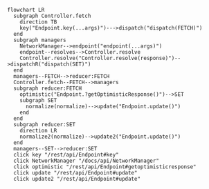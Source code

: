 
```mermaid
flowchart LR
  subgraph Controller.fetch
    direction TB
    key("Endpoint.key(...args)")--->dispatch("dispatch(FETCH)")
  end
  subgraph managers
    NetworkManager-->endpoint("endpoint(...args)")
    endpoint--resolves-->Controller.resolve
    Controller.resolve("Controller.resolve(response)")-->dispatchR("dispatch(SET)")
  end
  managers--FETCH-->reducer:FETCH
  Controller.fetch--FETCH-->managers
  subgraph reducer:FETCH
    optimistic("Endpoint.?getOptimisticResponse()")-->SET
    subgraph SET
      normalize(normalize)-->update("Endpoint.update()")
    end
  end
  subgraph reducer:SET
    direction LR
    normalize2(normalize)-->update2("Endpoint.update()")
  end
  managers--SET-->reducer:SET
  click key "/rest/api/Endpoint#key"
  click NetworkManager "/docs/api/NetworkManager"
  click optimistic "/rest/api/Endpoint#getoptimisticresponse"
  click update "/rest/api/Endpoint#update"
  click update2 "/rest/api/Endpoint#update"
```
